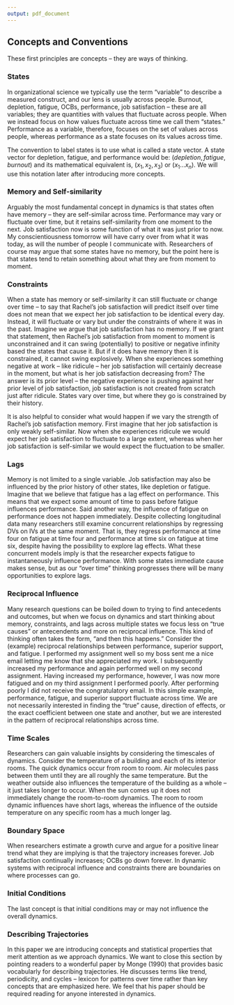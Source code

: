 ```yaml
---
output: pdf_document
---
```


## Concepts and Conventions

These first principles are concepts -- they are ways of thinking.

### States

In organizational science we typically use the term "variable" to describe a measured construct, and our lens is usually across people. Burnout, depletion, fatigue, OCBs, performance, job satisfaction -- these are all variables; they are quantities with values that fluctuate across people. When we instead focus on how values fluctuate across time we call them "states." Performance as a variable, therefore, focuses on the set of values across people, whereas performance as a state focuses on its values across time. 

The convention to label states is to use what is called a state vector. A state vector for depletion, fatigue, and performance would be: $(depletion, fatigue, burnout)$ and its mathematical equivalent is, $(x_1, x_2, x_3)$ or $(x_1 ...x_n)$. We will use this notation later after introducing more concepts.

### Memory and Self-similarity

Arguably the most fundamental concept in dynamics is that states often have memory -- they are self-similar across time. Performance may vary or fluctuate over time, but it retains self-similarity from one moment to the next. Job satisfaction now is some function of what it was just prior to now. My conscientiousness tomorrow will have carry over from what it was today, as will the number of people I communicate with. Researchers of course may argue that some states have no memory, but the point here is that states tend to retain something about what they are from moment to moment. 

### Constraints

When a state has memory or self-similarity it can still fluctuate or change over time -- to say that Rachel's job satisfaction will predict itself over time does not mean that we expect her job satisfaction to be identical every day. Instead, it will fluctuate or vary but under the constraints of where it was in the past. Imagine we argue that job satisfaction has no memory. If we grant that statement, then Rachel's job satisfaction from moment to moment is unconstrained and it can swing (potentially) to positive or negative infinity based the states that cause it. But if it does have memory then it is constrained, it cannot swing explosively. When she experiences something negative at work -- like ridicule -- her job satisfaction will certainly decrease in the moment, but what is her job satisfaction decreasing from? The answer is its prior level -- the negative experience is pushing against her prior level of job satisfaction, job satisfaction is not created from scratch just after ridicule. States vary over time, but where they go is constrained by their history.

It is also helpful to consider what would happen if we vary the strength of Rachel's job satisfaction memory. First imagine that her job satisfaction is only weakly self-similar. Now when she experiences ridicule we would expect her job satisfaction to fluctuate to a large extent, whereas when her job satisfaction is self-similar we would expect the fluctuation to be smaller. 

### Lags

Memory is not limited to a single variable. Job satisfaction may also be influenced by the prior history of other states, like depletion or fatigue. Imagine that we believe that fatigue has a lag effect on performance. This means that we expect some amount of time to pass before fatigue influences performance. Said another way, the influence of fatigue on performance does not happen immediately. Despite collecting longitudinal data many researchers still examine concurrent relationships by regressing DVs on IVs at the same moment. That is, they regress performance at time four on fatigue at time four and performance at time six on fatigue at time six, despite having the possibility to explore lag effects. What these concurrent models imply is that the researcher expects fatigue to instantaneously influence performance. With some states immediate cause makes sense, but as our "over time" thinking progresses there will be many opportunities to explore lags. 

### Reciprocal Influence

Many research questions can be boiled down to trying to find antecedents and outcomes, but when we focus on dynamics and start thinking about memory, constraints, and lags across multiple states we focus less on "true causes" or antecendents and more on reciprocal influence. This kind of thinking often takes the form, "and then this happens." Consider the (example) reciprocal relationships between performance, superior support, and fatigue. I performed my assignment well so my boss sent me a nice email letting me know that she appreciated my work. I subsequently increased my performance and again performed well on my second assignment. Having increased my performance, however, I was now more fatigued and on my third assignment I performed poorly. After performing poorly I did not receive the congratulatory email. In this simple example, performance, fatigue, and superior support fluctuate across time. We are not necessarily interested in finding the "true" cause, direction of effects, or the exact coefficient between one state and another, but we are interested in the pattern of reciprocal relationships across time. 

### Time Scales

Researchers can gain valuable insights by considering the timescales of dynamics. Consider the temperature of a building and each of its interior rooms. The quick dynamics occur from room to room. Air molecules pass between them until they are all roughly the same temperature. But the weather outside also influences the temperature of the building as a whole -- it just takes longer to occur. When the sun comes up it does not immediately change the room-to-room dynamics. The room to room dynamic influences have short lags, whereas the influence of the outside temperature on any specific room has a much longer lag.

### Boundary Space

When researchers estimate a growth curve and argue for a positive linear trend what they are implying is that the trajectory increases forever. Job satisfaction continually increases; OCBs go down forever. In dynamic systems with reciprocal influence and constraints there are boundaries on where processes can go. 

### Initial Conditions

The last concept is that initial conditions may or may not influence the overall dynamics. 

### Describing Trajectories

In this paper we are introducing concepts and statistical properties that merit attention as we approach dynamics. We want to close this section by pointing readers to a wonderful paper by Monge (1990) that provides basic vocabularly for describing trajectories. He discusses terms like trend, periodicity, and cycles -- lexicon for patterns over time rather than key concepts that are emphasized here. We feel that his paper should be required reading for anyone interested in dynamics. 

